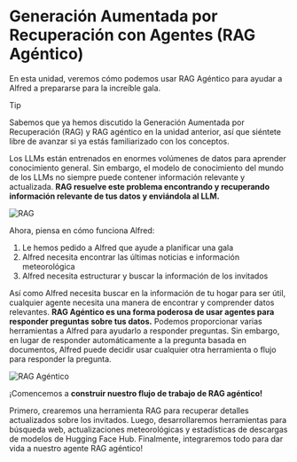 # Generación Aumentada por Recuperación con Agentes (RAG Agéntico)

En esta unidad, veremos cómo podemos usar RAG Agéntico para ayudar a Alfred a prepararse para la increíble gala.

> [!TIP]
> Sabemos que ya hemos discutido la Generación Aumentada por Recuperación (RAG) y RAG agéntico en la unidad anterior, así que siéntete libre de avanzar si ya estás familiarizado con los conceptos.

Los LLMs están entrenados en enormes volúmenes de datos para aprender conocimiento general.
Sin embargo, el modelo de conocimiento del mundo de los LLMs no siempre puede contener información relevante y actualizada.
**RAG resuelve este problema encontrando y recuperando información relevante de tus datos y enviándola al LLM.**

![RAG](https://huggingface.co/datasets/agents-course/course-images/resolve/main/en/unit2/llama-index/rag.png)

Ahora, piensa en cómo funciona Alfred:

1. Le hemos pedido a Alfred que ayude a planificar una gala
2. Alfred necesita encontrar las últimas noticias e información meteorológica
3. Alfred necesita estructurar y buscar la información de los invitados

Así como Alfred necesita buscar en la información de tu hogar para ser útil, cualquier agente necesita una manera de encontrar y comprender datos relevantes.
**RAG Agéntico es una forma poderosa de usar agentes para responder preguntas sobre tus datos.** Podemos proporcionar varias herramientas a Alfred para ayudarlo a responder preguntas.
Sin embargo, en lugar de responder automáticamente a la pregunta basada en documentos, Alfred puede decidir usar cualquier otra herramienta o flujo para responder la pregunta.

![RAG Agéntico](https://huggingface.co/datasets/agents-course/course-images/resolve/main/en/unit2/llama-index/agentic-rag.png)

¡Comencemos a **construir nuestro flujo de trabajo de RAG agéntico!**  

Primero, crearemos una herramienta RAG para recuperar detalles actualizados sobre los invitados. Luego, desarrollaremos herramientas para búsqueda web, actualizaciones meteorológicas y estadísticas de descargas de modelos de Hugging Face Hub. Finalmente, integraremos todo para dar vida a nuestro agente RAG agéntico!  
